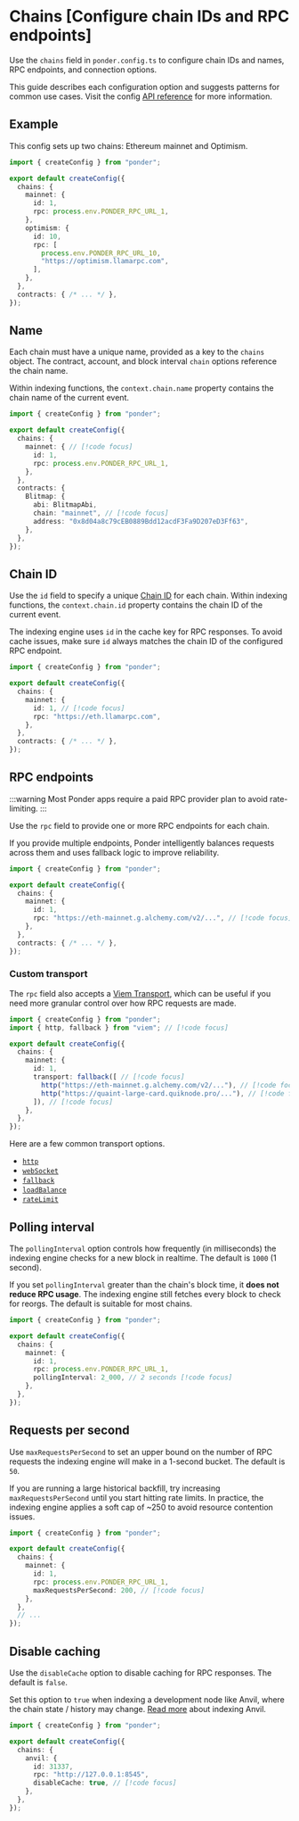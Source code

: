 # Chains [Configure chain IDs and RPC endpoints]

Use the `chains` field in `ponder.config.ts` to configure chain IDs and names, RPC endpoints, and connection options.

This guide describes each configuration option and suggests patterns for common use cases. Visit the config [API reference](/docs/api-reference/ponder/config) for more information.

## Example

This config sets up two chains: Ethereum mainnet and Optimism.

```ts [ponder.config.ts]
import { createConfig } from "ponder";

export default createConfig({
  chains: {
    mainnet: {
      id: 1,
      rpc: process.env.PONDER_RPC_URL_1,
    },
    optimism: {
      id: 10,
      rpc: [
        process.env.PONDER_RPC_URL_10,
        "https://optimism.llamarpc.com",
      ],
    },
  },
  contracts: { /* ... */ },
});
```

## Name

Each chain must have a unique name, provided as a key to the `chains` object. The contract, account, and block interval `chain` options reference the chain name.

Within indexing functions, the `context.chain.name` property contains the chain name of the current event.

```ts [ponder.config.ts]
import { createConfig } from "ponder";

export default createConfig({
  chains: {
    mainnet: { // [!code focus]
      id: 1,
      rpc: process.env.PONDER_RPC_URL_1,
    },
  },
  contracts: {
    Blitmap: {
      abi: BlitmapAbi,
      chain: "mainnet", // [!code focus]
      address: "0x8d04a8c79cEB0889Bdd12acdF3Fa9D207eD3Ff63",
    },
  },
});
```

## Chain ID

Use the `id` field to specify a unique [Chain ID](https://chainlist.org) for each chain. Within indexing functions, the `context.chain.id` property contains the chain ID of the current event.

The indexing engine uses `id` in the cache key for RPC responses. To avoid cache issues, make sure `id` always matches the chain ID of the configured RPC endpoint.

```ts [ponder.config.ts]
import { createConfig } from "ponder";

export default createConfig({
  chains: {
    mainnet: {
      id: 1, // [!code focus]
      rpc: "https://eth.llamarpc.com",
    },
  },
  contracts: { /* ... */ },
});
```

## RPC endpoints

:::warning
  Most Ponder apps require a paid RPC provider plan to avoid rate-limiting.
:::

Use the `rpc` field to provide one or more RPC endpoints for each chain.

If you provide multiple endpoints, Ponder intelligently balances requests across them and uses fallback logic to improve reliability.

```ts [ponder.config.ts]
import { createConfig } from "ponder";

export default createConfig({
  chains: {
    mainnet: {
      id: 1,
      rpc: "https://eth-mainnet.g.alchemy.com/v2/...", // [!code focus]
    },
  },
  contracts: { /* ... */ },
});
```

### Custom transport

The `rpc` field also accepts a [Viem Transport](https://viem.sh/docs/clients/intro#transports), which can be useful if you need more granular control over how RPC requests are made.

```ts [ponder.config.ts]
import { createConfig } from "ponder";
import { http, fallback } from "viem"; // [!code focus]

export default createConfig({
  chains: {
    mainnet: {
      id: 1,
      transport: fallback([ // [!code focus]
        http("https://eth-mainnet.g.alchemy.com/v2/..."), // [!code focus]
        http("https://quaint-large-card.quiknode.pro/..."), // [!code focus]
      ]), // [!code focus]
    },
  },
});
```

Here are a few common transport options.

* [`http`](https://viem.sh/docs/clients/transports/http)
* [`webSocket`](https://viem.sh/docs/clients/transports/websocket)
* [`fallback`](https://viem.sh/docs/clients/transports/fallback)
* [`loadBalance`](/docs/api-reference/ponder-utils#loadbalance)
* [`rateLimit`](/docs/api-reference/ponder-utils#ratelimit)

## Polling interval

The `pollingInterval` option controls how frequently (in milliseconds) the indexing engine checks for a new block in realtime. The default is `1000` (1 second).

If you set `pollingInterval` greater than the chain's block time, it **does not reduce RPC usage**. The indexing engine still fetches every block to check for reorgs. The default is suitable for most chains.

```ts [ponder.config.ts]
import { createConfig } from "ponder";

export default createConfig({
  chains: {
    mainnet: {
      id: 1,
      rpc: process.env.PONDER_RPC_URL_1,
      pollingInterval: 2_000, // 2 seconds [!code focus]
    },
  },
});
```

## Requests per second

Use `maxRequestsPerSecond` to set an upper bound on the number of RPC requests the indexing engine will make in a 1-second bucket. The default is `50`.

If you are running a large historical backfill, try increasing `maxRequestsPerSecond` until you start hitting rate limits. In practice, the indexing engine applies a soft cap of ~250 to avoid resource contention issues.

```ts [ponder.config.ts]
import { createConfig } from "ponder";

export default createConfig({
  chains: {
    mainnet: {
      id: 1,
      rpc: process.env.PONDER_RPC_URL_1,
      maxRequestsPerSecond: 200, // [!code focus]
    },
  },
  // ...
});
```

## Disable caching

Use the `disableCache` option to disable caching for RPC responses. The default is `false`.

Set this option to `true` when indexing a development node like Anvil, where the chain state / history may change. [Read more](/docs/guides/foundry) about indexing Anvil.

```ts [ponder.config.ts]
import { createConfig } from "ponder";

export default createConfig({
  chains: {
    anvil: {
      id: 31337,
      rpc: "http://127.0.0.1:8545",
      disableCache: true, // [!code focus]
    },
  },
});
```
